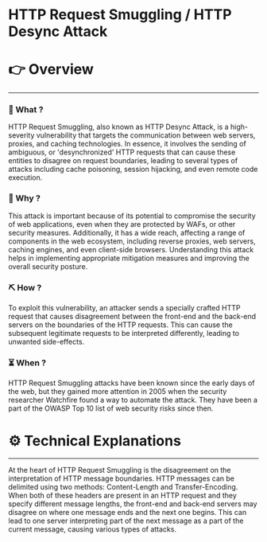 # HTTP Request Smuggling / HTTP Desync Attack


# 👉 Overview

---

### 👀 What ?

HTTP Request Smuggling, also known as HTTP Desync Attack, is a high-severity vulnerability that targets the communication between web servers, proxies, and caching technologies. In essence, it involves the sending of ambiguous, or 'desynchronized' HTTP requests that can cause these entities to disagree on request boundaries, leading to several types of attacks including cache poisoning, session hijacking, and even remote code execution.


### 🧐 Why ?

This attack is important because of its potential to compromise the security of web applications, even when they are protected by WAFs, or other security measures. Additionally, it has a wide reach, affecting a range of components in the web ecosystem, including reverse proxies, web servers, caching engines, and even client-side browsers. Understanding this attack helps in implementing appropriate mitigation measures and improving the overall security posture.


### ⛏️ How ?

To exploit this vulnerability, an attacker sends a specially crafted HTTP request that causes disagreement between the front-end and the back-end servers on the boundaries of the HTTP requests. This can cause the subsequent legitimate requests to be interpreted differently, leading to unwanted side-effects.


### ⏳ When ?

HTTP Request Smuggling attacks have been known since the early days of the web, but they gained more attention in 2005 when the security researcher Watchfire found a way to automate the attack. They have been a part of the OWASP Top 10 list of web security risks since then.


# ⚙️ Technical Explanations

---

At the heart of HTTP Request Smuggling is the disagreement on the interpretation of HTTP message boundaries. HTTP messages can be delimited using two methods: Content-Length and Transfer-Encoding. When both of these headers are present in an HTTP request and they specify different message lengths, the front-end and back-end servers may disagree on where one message ends and the next one begins. This can lead to one server interpreting part of the next message as a part of the current message, causing various types of attacks.
